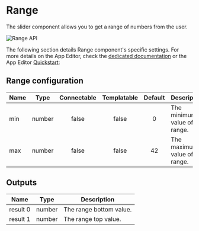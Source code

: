 
# Range

The slider component allows you to get a range of numbers from the user.

![Range API](../../assets/apps/4_app_component_library/range.png.webp)

The following section details Range component's specific settings. For more details on the App Editor, check the [dedicated documentation](../0_app_editor/index.mdx) or the App Editor [Quickstart](../../getting_started/7_apps_quickstart/index.mdx):

<div className="grid grid-cols-2 gap-6 mb-4">
	<DocCard
		color="orange"
		title="App Editor Documentation"
		description="The app editor is a low-code builder to create custom User Interfaces with a mix of drag-and-drop and code."
		href="/docs/apps/app_editor"
	/>
	<DocCard
		color="orange"
		title="Apps Quickstart"
		description="Learn how to build your first app in a matter of minutes."
		href="/docs/getting_started/apps_quickstart"
	/>
</div>

## Range configuration

| Name |  Type  | Connectable | Templatable | Default | Description                     |
| ---- | :----: | :---------: | :---------: | :-----: | ------------------------------- |
| min  | number |    false    |    false    |    0    | The minimum value of the range. |
| max  | number |    false    |    false    |   42    | The maximum value of the range. |

## Outputs

| Name     |  Type  | Description             |
| -------- | :----: | ----------------------- |
| result 0 | number | The range bottom value. |
| result 1 | number | The range top value.    |
